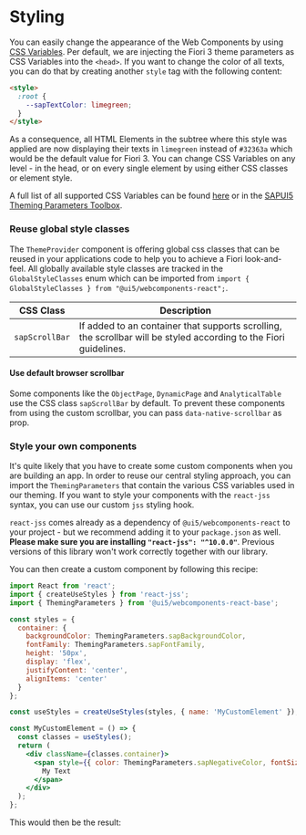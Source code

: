 
<Meta title="Knowledge Base/Styling" />

# Styling

You can easily change the appearance of the Web Components by using [CSS Variables](https://www.w3schools.com/Css/css3_variables.asp).
Per default, we are injecting the Fiori 3 theme parameters as CSS Variables into the `<head>`.
If you want to change the color of all texts, you can do that by creating another `style` tag with the following content:

```html
<style>
  :root {
    --sapTextColor: limegreen;
  }
</style>
```

As a consequence, all HTML Elements in the subtree where this style was applied are now displaying their texts in `limegreen` instead of `#32363a` which would be the default value for Fiori 3.
You can change CSS Variables on any level - in the head, or on every single element by using either CSS classes or element style.

A full list of all supported CSS Variables can be found [here](https://github.com/SAP/ui5-webcomponents-react/blob/main/packages/base/src/styling/ThemingParameters.ts)
or in the [SAPUI5 Theming Parameters Toolbox](https://sapui5.hana.ondemand.com/test-resources/sap/m/demokit/theming/webapp/index.html).

### Reuse global style classes

The `ThemeProvider` component is offering global css classes that can be reused in your applications code to help you to achieve a Fiori look-and-feel.
All globally available style classes are tracked in the `GlobalStyleClasses` enum which can be imported from `import { GlobalStyleClasses } from "@ui5/webcomponents-react";`.

| CSS Class      | Description                                                                                                       |
| -------------- | ----------------------------------------------------------------------------------------------------------------- |
| `sapScrollBar` | If added to an container that supports scrolling, the scrollbar will be styled according to the Fiori guidelines. |

#### Use default browser scrollbar

Some components like the `ObjectPage`, `DynamicPage` and `AnalyticalTable` use the CSS class `sapScrollBar` by default. To prevent these components from using the custom scrollbar, you can pass `data-native-scrollbar` as prop.

### Style your own components

It's quite likely that you have to create some custom components when you are building an app.
In order to reuse our central styling approach, you can import the `ThemingParameters` that contain the various CSS variables used in our theming.
If you want to style your components with the `react-jss` syntax, you can use our custom `jss` styling hook.

`react-jss` comes already as a dependency of `@ui5/webcomponents-react` to your project - but we recommend adding it to your `package.json` as well.
**Please make sure you are installing `"react-jss": "^10.0.0"`**. Previous versions of this library won't work correctly together with our library.

You can then create a custom component by following this recipe:

```jsx
import React from 'react';
import { createUseStyles } from 'react-jss';
import { ThemingParameters } from '@ui5/webcomponents-react-base';

const styles = {
  container: {
    backgroundColor: ThemingParameters.sapBackgroundColor,
    fontFamily: ThemingParameters.sapFontFamily,
    height: '50px',
    display: 'flex',
    justifyContent: 'center',
    alignItems: 'center'
  }
};

const useStyles = createUseStyles(styles, { name: 'MyCustomElement' });

const MyCustomElement = () => {
  const classes = useStyles();
  return (
    <div className={classes.container}>
      <span style={{ color: ThemingParameters.sapNegativeColor, fontSize: ThemingParameters.sapFontLargeSize }}>
        My Text
      </span>
    </div>
  );
};
```

This would then be the result:

<ThemeProvider>
  <MyCustomElement />
</ThemeProvider>

<Footer />
